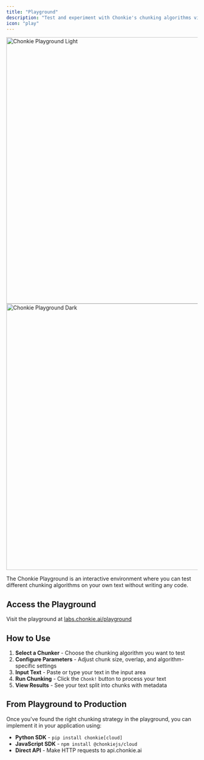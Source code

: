 ```yaml
---
title: "Playground"
description: "Test and experiment with Chonkie's chunking algorithms visually"
icon: "play"
---
```


<div className="flex justify-center">
  <img
    className="block dark:hidden"
    src="/assets/playground/playground-light.png"
    alt="Chonkie Playground Light"
    noZoom
    width="700"
  />
  <img
    className="hidden dark:block"
    src="/assets/playground/playground-dark.png"
    alt="Chonkie Playground Dark"
    noZoom
    width="700"
  />
</div>

The Chonkie Playground is an interactive environment where you can test different chunking algorithms on your own text without writing any code.

## Access the Playground

Visit the playground at [labs.chonkie.ai/playground](https://labs.chonkie.ai/playground)

## How to Use

1. **Select a Chunker** - Choose the chunking algorithm you want to test
2. **Configure Parameters** - Adjust chunk size, overlap, and algorithm-specific settings
3. **Input Text** - Paste or type your text in the input area
4. **Run Chunking** - Click the `Chonk!` button to process your text
5. **View Results** - See your text split into chunks with metadata

## From Playground to Production

Once you've found the right chunking strategy in the playground, you can implement it in your application using:

- **Python SDK** - `pip install chonkie[cloud]`
- **JavaScript SDK** - `npm install @chonkiejs/cloud`
- **Direct API** - Make HTTP requests to api.chonkie.ai
